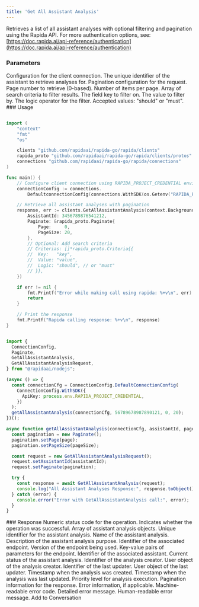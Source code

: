 ```yaml
---
title: 'Get All Assistant Analysis'
---
```

Retrieves a list of all assistant analyses with optional filtering and pagination using the Rapida API.
<Info>
For more authentication options, see: [https://doc.rapida.ai/api-reference/authentication](https://doc.rapida.ai/api-reference/authentication)
</Info>
### Parameters
<ParamField body="connectionConfig" type="ConnectionConfig" required>
  Configuration for the client connection.
</ParamField>

<ParamField body="request" type="GetAllAssistantAnalysisRequest" required>
  <Expandable>
    <ParamField body="assistantId" type="uint64" required>
      The unique identifier of the assistant to retrieve analyses for.
    </ParamField>
    <ParamField body="paginate" type="Paginate" optional>
      Pagination configuration for the request.
      <Expandable>
        <ParamField body="page" type="uint32">
          Page number to retrieve (0-based).
        </ParamField>
        <ParamField body="pageSize" type="uint32">
          Number of items per page.
        </ParamField>
      </Expandable>
    </ParamField>
    <ParamField body="criterias" type="Criteria[]" optional>
      Array of search criteria to filter results.
      <Expandable>
        <ParamField body="key" type="string">
          The field key to filter on.
        </ParamField>
        <ParamField body="value" type="string">
          The value to filter by.
        </ParamField>
        <ParamField body="logic" type="string">
          The logic operator for the filter. Accepted values: "should" or "must".
        </ParamField>
      </Expandable>
    </ParamField>
  </Expandable>
</ParamField>
### Usage
<CodeGroup>

```go Go

import (
	"context"
	"fmt"
	"os"

	clients "github.com/rapidaai/rapida-go/rapida/clients"
	rapida_proto "github.com/rapidaai/rapida-go/rapida/clients/protos"
	connections "github.com/rapidaai/rapida-go/rapida/connections"
)

func main() {
	// Configure client connection using RAPIDA_PROJECT_CREDENTIAL environment variable
	connectionConfig := connections.
		DefaultconnectionConfig(connections.WithSDK(os.Getenv("RAPIDA_PROJECT_CREDENTIAL")))

	// Retrieve all assistant analyses with pagination
	response, err := clients.GetAllAssistantAnalysis(context.Background(), connectionConfig, &rapida_proto.GetAllAssistantAnalysisRequest{
		AssistantId: 3456789876541212,
		Paginate: &rapida_proto.Paginate{
			Page:     0,
			PageSize: 20,
		},
		// Optional: Add search criteria
		// Criterias: []*rapida_proto.Criteria{{
		// 	Key:   "key",
		// 	Value: "value",
		// 	Logic: "should", // or "must"
		// }},
	})

	if err != nil {
		fmt.Printf("Error while making call using rapida: %+v\n", err)
		return
	}

	// Print the response
	fmt.Printf("Rapida calling response: %+v\n", response)
}
```
```typescript NodeJs

import {
  ConnectionConfig,
  Paginate,
  GetAllAssistantAnalysis,
  GetAllAssistantAnalysisRequest,
} from "@rapidaai/nodejs";

(async () => {
  const connectionCfg = ConnectionConfig.DefaultConnectionConfig(
    ConnectionConfig.WithSDK({
      ApiKey: process.env.RAPIDA_PROJECT_CREDENTIAL,
    })
  );
  getAllAssistantAnalysis(connectionCfg, 56789678987890121, 0, 20);
})();

async function getAllAssistantAnalysis(connectionCfg, assistantId, page = 0, pageSize = 20) {
  const pagination = new Paginate();
  pagination.setPage(page);
  pagination.setPageSize(pageSize);

  const request = new GetAllAssistantAnalysisRequest();
  request.setAssistantId(assistantId);
  request.setPaginate(pagination);

  try {
    const response = await GetAllAssistantAnalysis(request);
    console.log("All Assistant Analyses Response:", response.toObject());
  } catch (error) {
    console.error("Error with GetAllAssistantAnalysis call:", error);
  }
}

```
</CodeGroup>
### Response
<ParamField body="code" type="int32">
Numeric status code for the operation.
</ParamField>
<ParamField body="success" type="boolean">
Indicates whether the operation was successful.
</ParamField>
<ParamField body="data" type="AssistantAnalysis[]">
Array of assistant analysis objects.
<Expandable>
<ParamField body="id" type="uint64">
Unique identifier for the assistant analysis.
</ParamField>
<ParamField body="name" type="string">
Name of the assistant analysis.
</ParamField>
<ParamField body="description" type="string">
Description of the assistant analysis purpose.
</ParamField>
<ParamField body="endpointId" type="uint64">
Identifier of the associated endpoint.
</ParamField>
<ParamField body="endpointVersion" type="string">
Version of the endpoint being used.
</ParamField>
<ParamField body="endpointParameters" type="map[string]string">
Key-value pairs of parameters for the endpoint.
</ParamField>
<ParamField body="assistantId" type="uint64">
Identifier of the associated assistant.
</ParamField>
<ParamField body="status" type="string">
Current status of the assistant analysis.
</ParamField>
<ParamField body="createdBy" type="uint64">
Identifier of the analysis creator.
</ParamField>
<ParamField body="createdUser" type="User">
User object of the analysis creator.
</ParamField>
<ParamField body="updatedBy" type="uint64">
Identifier of the last updater.
</ParamField>
<ParamField body="updatedUser" type="User">
User object of the last updater.
</ParamField>
<ParamField body="createdDate" type="timestamp">
Timestamp when the analysis was created.
</ParamField>
<ParamField body="updatedDate" type="timestamp">
Timestamp when the analysis was last updated.
</ParamField>
<ParamField body="executionPriority" type="uint32">
Priority level for analysis execution.
</ParamField>
</Expandable>
</ParamField>
<ParamField body="paginated" type="Paginated">
Pagination information for the response.
</ParamField>
<ParamField body="error" type="object">
Error information, if applicable.
<Expandable>
<ResponseField name="errorCode" type="uint64">
Machine-readable error code.
</ResponseField>
<ResponseField name="errorMessage" type="string">
Detailed error message.
</ResponseField>
<ResponseField name="humanMessage" type="string">
Human-readable error message.
</ResponseField>
</Expandable>
</ParamField>Add to Conversation